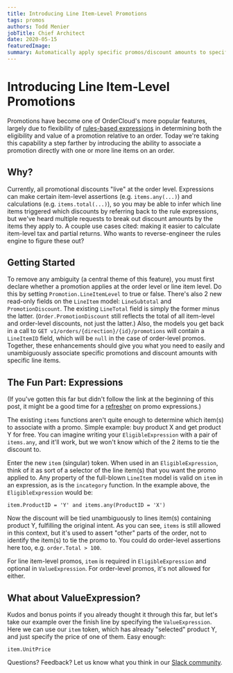 ```yaml
---
title: Introducing Line Item-Level Promotions
tags: promos
authors: Todd Menier
jobTitle: Chief Architect
date: 2020-05-15
featuredImage: 
summary: Automatically apply specific promos/discount amounts to specific line items
---
```


# Introducing Line Item-Level Promotions

Promotions have become one of OrderCloud's more popular features, largely due to flexibility of [rules-based expressions](https://ordercloud.io/guides/rule-based-promotion-expressions) in determining both the eligibility and value of a promotion relative to an order. Today we're taking this capability a step farther by introducing the ability to associate a promotion directly with one or more line items on an order.

## Why?

Currently, all promotional discounts "live" at the order level. Expressions can make certain item-level assertions (e.g. `items.any(...)`) and calculations (e.g. `items.total(...)`), so you may be able to infer which line items triggered which discounts by referring back to the rule expressions, but we've heard multiple requests to break out discount amounts by the items they apply to. A couple use cases cited: making it easier to calculate item-level tax and partial returns. Who wants to reverse-engineer the rules engine to figure these out?

## Getting Started

To remove any ambiguity (a central theme of this feature), you must first declare whether a promotion applies at the order level or line item level. Do this by setting `Promotion.LineItemLevel` to true or false. There's also 2 new read-only fields on the `LineItem` model: `LineSubtotal` and `PromotionDiscount`. The existing `LineTotal` field is simply the former minus the latter. (`Order.PromotionDiscount` still reflects the total of all item-level and order-level discounts, not just the latter.) Also, the models you get back in a call to `GET v1/orders/{direction}/{id}/promotions` will contain a `LineItemID` field, which will be `null` in the case of order-level promos. Together, these enhancements should give you what you need to easily and unambiguously associate specific promotions and discount amounts with specific line items.

## The Fun Part: Expressions

(If you've gotten this far but didn't follow the link at the beginning of this post, it might be a good time for a [refresher](https://ordercloud.io/guides/rule-based-promotion-expressions) on promo expressions.)

The existing `items` functions aren't quite enough to determine which item(s) to associate with a promo. Simple example: buy product X and get product Y for free. You can imagine writing your `EligibleExpression` with a pair of `items.any`, and it'll work, but we won't know which of the 2 items to tie the discount to.

Enter the new `item` (singular) token. When used in an `EligibleExpression`, think of it as sort of a selector of the line item(s) that you want the promo applied to. Any property of the full-blown `LineItem` model is valid on `item` in an expression, as is the `incategory` function. In the example above, the `EligibleExpression` would be:

```
item.ProductID = 'Y' and items.any(ProductID = 'X')
```

Now the discount will be tied unambiguously to lines item(s) containing product Y, fulfilling the original intent. As you can see, `items` is still allowed in this context, but it's used to assert "other" parts of the order, not to identify the item(s) to tie the promo to. You could do order-level assertions here too, e.g. `order.Total > 100`.

For line item-level promos, `item` is required in `EligibleExpression` and optional in `ValueExpression`. For order-level promos, it's not allowed for either.

## What about ValueExpression?

Kudos and bonus points if you already thought it through this far, but let's take our example over the finish line by specifying the `ValueExpression`. Here we can use our `item` token, which has already "selected" product Y, and just specify the price of one of them. Easy enough:

```
item.UnitPrice
```

Questions? Feedback? Let us know what you think in our [Slack community](https://ordercloud.io/slack).
